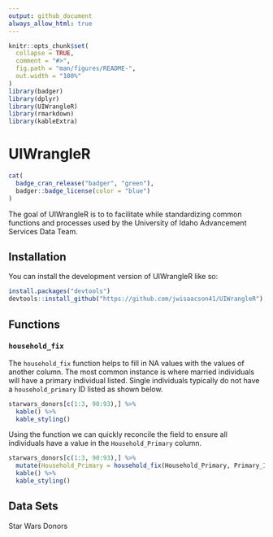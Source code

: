 ```yaml
---
output: github_document
always_allow_html: true
---
```


<!-- README.md is generated from README.Rmd. Please edit that file -->

```r
knitr::opts_chunk$set(
  collapse = TRUE,
  comment = "#>",
  fig.path = "man/figures/README-",
  out.width = "100%"
)
library(badger)
library(dplyr)
library(UIWrangleR)
library(rmarkdown)
library(kableExtra)
```

# UIWrangleR

<!-- badges: start -->
```r
cat(
  badge_cran_release("badger", "green"),
  badger::badge_license(color = "blue")
)
```

<!-- badges: end -->

The goal of UIWrangleR is to to facilitate while standardizing common functions and processes used by the University of Idaho Advancement Services Data Team.

## Installation

You can install the development version of UIWrangleR like so:

``` r
install.packages("devtools")
devtools::install_github("https://github.com/jwisaacson41/UIWrangleR")
```

## Functions

### `household_fix`

The `household_fix` function helps to fill in NA values with the values of another column. The most common instance is where married individuals will have a primary individual listed. Single individuals typically do not have a `household_primary` ID listed as shown below.

```r
starwars_donors[c(1:3, 90:93),] %>%
  kable() %>%
  kable_styling()
```

Using the function we can quickly reconcile the field to ensure all individuals have a value in the `Household_Primary` column.

```r
starwars_donors[c(1:3, 90:93),] %>%
  mutate(Household_Primary = household_fix(Household_Primary, Primary_ID)) %>%
  kable() %>%
  kable_styling()
```

## Data Sets

Star Wars Donors

